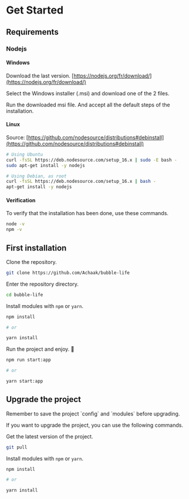 
# Get Started

## Requirements

### Nodejs

#### Windows

Download the last version.
[https://nodejs.org/fr/download/](https://nodejs.org/fr/download/)

Select the Windows installer (.msi) and download one of the 2 files.

Run the downloaded msi file.
And accept all the default steps of the installation.

#### Linux

Source: [https://github.com/nodesource/distributions#debinstall](https://github.com/nodesource/distributions#debinstall)

```bash
# Using Ubuntu
curl -fsSL https://deb.nodesource.com/setup_16.x | sudo -E bash -
sudo apt-get install -y nodejs

# Using Debian, as root
curl -fsSL https://deb.nodesource.com/setup_16.x | bash -
apt-get install -y nodejs
```

#### Verification

To verify that the installation has been done, use these commands.

```bash
node -v
npm -v
```

## First installation

Clone the repository.

```bash
git clone https://github.com/Achaak/bubble-life
```

Enter the repository directory.

```bash
cd bubble-life
```

Install modules with `npm` or `yarn`.

```bash
npm install

# or

yarn install
```

Run the project and enjoy. 🎉

```bash
npm run start:app

# or

yarn start:app
```

## Upgrade the project

<Callout type="error" emoji="⚠️">
  Remember to save the project `config` and `modules` before upgrading.
</Callout>

If you want to upgrade the project, you can use the following commands.

Get the latest version of the project.

```bash
git pull
```

Install modules with `npm` or `yarn`.

```bash
npm install

# or

yarn install
```
